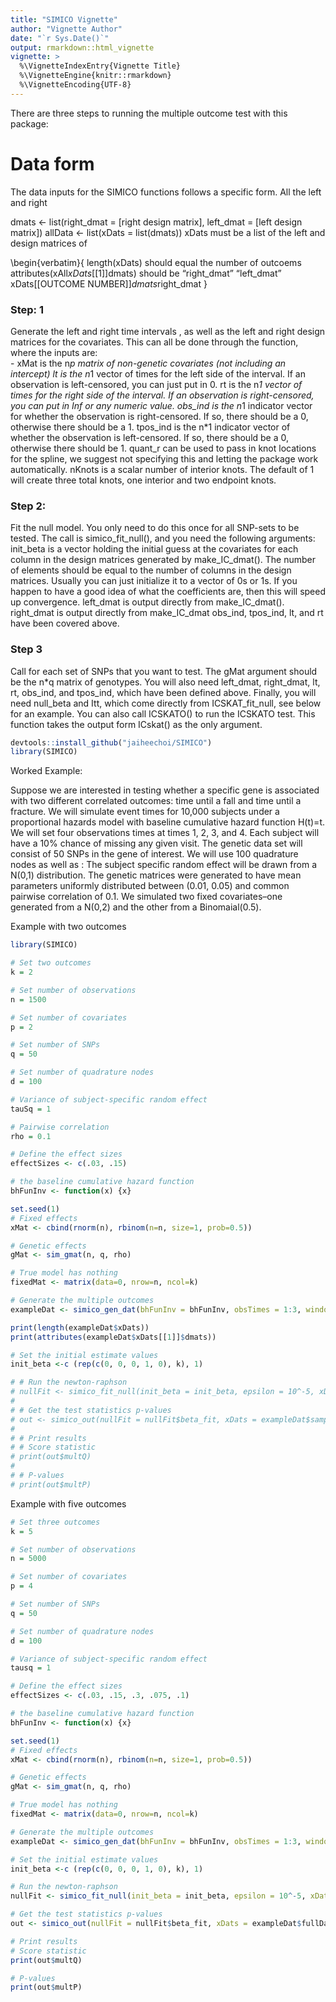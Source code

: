 ```yaml
---
title: "SIMICO Vignette"
author: "Vignette Author"
date: "`r Sys.Date()`"
output: rmarkdown::html_vignette
vignette: >
  %\VignetteIndexEntry{Vignette Title}
  %\VignetteEngine{knitr::rmarkdown}
  %\VignetteEncoding{UTF-8}
---
```

There are three steps to running the multiple outcome test with this package:

# Data form
The data inputs for the SIMICO functions follows a specific form. All the left and right

dmats <- list(right_dmat = [right design matrix], left_dmat = [left design matrix])
allData <- list(xDats = list(dmats))
xDats must be a list of the left and design matrices of

\begin{verbatim}{
length(xDats) should equal the number of outcoems
attributes(xAll$xDats[[1]]$dmats) should be "right_dmat" "left_dmat" 
xDats[[OUTCOME NUMBER]]$dmats$right_dmat
}




### Step: 1
Generate the left and right time intervals \textbf{for each outcome}, as well as the left and right design matrices for the covariates. This can all be done through the \textit{simico_gen_dat()} function, where the inputs are: \
- xMat is the n*p matrix of non-genetic covariates (not including an intercept)
lt is the n*1 vector of times for the left side of the interval. If an observation is left-censored, you can just put in 0.
rt is the n*1 vector of times for the right side of the interval. If an observation is right-censored, you can put in Inf or any numeric value.
obs_ind is the n*1 indicator vector for whether the observation is right-censored. If so, there should be a 0, otherwise there should be a 1.
tpos_ind is the n*1 indicator vector of whether the observation is left-censored. If so, there should be a 0, otherwise there should be 1.
quant_r can be used to pass in knot locations for the spline, we suggest not specifying this and letting the package work automatically.
nKnots is a scalar number of interior knots. The default of 1 will create three total knots, one interior and two endpoint knots.

### Step 2:
Fit the null model. You only need to do this once for all SNP-sets to be tested. The call is simico_fit_null(), and you need the following arguments:
init_beta is a vector holding the initial guess at the covariates for each column in the design matrices generated by make_IC_dmat(). The number of elements should be equal to the number of columns in the design matrices. Usually you can just initialize it to a vector of 0s or 1s. If you happen to have a good idea of what the coefficients are, then this will speed up convergence.
left_dmat is output directly from make_IC_dmat().
right_dmat is output directly from make_IC_dmat
obs_ind, tpos_ind, lt, and rt have been covered above.

### Step 3
Call \textit{simico_out()} for each set of SNPs that you want to test. The gMat argument should be the n*q matrix of genotypes. You will also need left_dmat, right_dmat, lt, rt, obs_ind, and tpos_ind, which have been defined above. Finally, you will need null_beta and Itt, which come directly from ICSKAT_fit_null, see below for an example. You can also call ICSKATO() to run the ICSKATO test. This function takes the output form ICskat() as the only argument.

```r
devtools::install_github("jaiheechoi/SIMICO")
library(SIMICO)
```
Worked Example:

Suppose we are interested in testing whether a specific gene is associated with two different correlated outcomes: time until a fall and time until a fracture. We will simulate event times for 10,000 subjects under a proportional hazards model with baseline cumulative hazard function H(t)=t. We will set four observations times at times 1, 2, 3, and 4. Each subject will have a 10% chance of missing any given visit. The genetic data set will consist of 50 SNPs in the gene of interest. We will use 100 quadrature nodes as well as : The subject specific random effect will be drawn from a N(0,1) distribution. The genetic matrices were generated to have mean parameters uniformly distributed between (0.01, 0.05) and common pairwise correlation of 0.1. We simulated two fixed covariates--one generated from a N(0,2) and the other from a Binomaial(0.5). 

Example with two outcomes
```r
library(SIMICO)

# Set two outcomes
k = 2

# Set number of observations
n = 1500

# Set number of covariates
p = 2

# Set number of SNPs
q = 50

# Set number of quadrature nodes
d = 100

# Variance of subject-specific random effect
tauSq = 1

# Pairwise correlation
rho = 0.1

# Define the effect sizes
effectSizes <- c(.03, .15)

# the baseline cumulative hazard function
bhFunInv <- function(x) {x}

set.seed(1)
# Fixed effects
xMat <- cbind(rnorm(n), rbinom(n=n, size=1, prob=0.5))

# Genetic effects
gMat <- sim_gmat(n, q, rho)

# True model has nothing
fixedMat <- matrix(data=0, nrow=n, ncol=k)

# Generate the multiple outcomes
exampleDat <- simico_gen_dat(bhFunInv = bhFunInv, obsTimes = 1:3, windowHalf = 0.1, n, p, k, tauSq, gMat, effectSizes)

print(length(exampleDat$xDats))
print(attributes(exampleDat$xDats[[1]]$dmats))

# Set the initial estimate values
init_beta <-c (rep(c(0, 0, 0, 1, 0), k), 1)

# # Run the newton-raphson
# nullFit <- simico_fit_null(init_beta = init_beta, epsilon = 10^-5, xDats = exampleDat$sample$xDats, lt_all = exampleDat$leftTimesMat, rt_all = exampleDat$rightTimesMat, k = k, d = d)
# 
# # Get the test statistics p-values
# out <- simico_out(nullFit = nullFit$beta_fit, xDats = exampleDat$sample$xDats, lt_all = exampleDat$leftTimesMat, rt_all = exampleDat$rightTimesMat, Itt = nullFit$jmat, a1 = 1, a2 = 25, G = gMat, k  = k, d = d)
# 
# # Print results
# # Score statistic
# print(out$multQ)
# 
# # P-values
# print(out$multP)
```


Example with five outcomes
```r

# Set three outcomes
k = 5

# Set number of observations
n = 5000

# Set number of covariates
p = 4

# Set number of SNPs
q = 50

# Set number of quadrature nodes
d = 100

# Variance of subject-specific random effect
tausq = 1

# Define the effect sizes
effectSizes <- c(.03, .15, .3, .075, .1)

# the baseline cumulative hazard function
bhFunInv <- function(x) {x}

set.seed(1)
# Fixed effects
xMat <- cbind(rnorm(n), rbinom(n=n, size=1, prob=0.5))

# Genetic effects
gMat <- sim_gmat(n, q, rho)

# True model has nothing
fixedMat <- matrix(data=0, nrow=n, ncol=k)

# Generate the multiple outcomes
exampleDat <- simico_gen_dat(bhFunInv = bhFunInv, obsTimes = 1:3, windowHalf = 0.1, n, p, k, tauSq, gMat, effectSizes)

# Set the initial estimate values
init_beta <-c (rep(c(0, 0, 0, 1, 0), k), 1)

# Run the newton-raphson
nullFit <- simico_fit_null(init_beta = init_beta, epsilon = 10^-5, xDats = exampleDat$fullDat$xDats, lt_all = exampleDat$leftTimesMat, rt_all = exampleDat$rightTimesMat, k = k, d = d)

# Get the test statistics p-values
out <- simico_out(nullFit = nullFit$beta_fit, xDats = exampleDat$fullDat$xDats, lt_all = exampleDat$leftTimesMat, rt_all = exampleDat$rightTimesMat, Itt = nullFit$jmat, a1 = 1, a2 = 25, G = gMat, k  = k, d = d)

# Print results
# Score statistic
print(out$multQ)

# P-values
print(out$multP)
```
